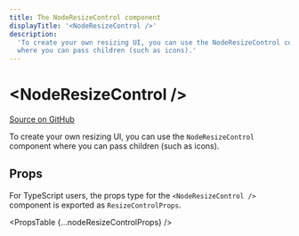 ```yaml
---
title: The NodeResizeControl component
displayTitle: '<NodeResizeControl />'
description:
  'To create your own resizing UI, you can use the NodeResizeControl component
  where you can pass children (such as icons).'
---
```



# &lt;NodeResizeControl />

[Source on GitHub](https://github.com/xyflow/xyflow/blob/main/packages/react/src/additional-components/NodeResizer/NodeResizeControl.tsx)

To create your own resizing UI, you can use the `NodeResizeControl` component where you can pass children (such as icons).

## Props

For TypeScript users, the props type for the `<NodeResizeControl />` component is exported
as `ResizeControlProps`.

<PropsTable {...nodeResizeControlProps} />
